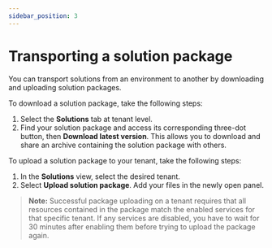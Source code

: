 ---
sidebar_position: 3
---

# Transporting a solution package

You can transport solutions from an environment to another by downloading and uploading solution packages.

To download a solution package, take the following steps:


1. Select the **Solutions**  tab at tenant level.
2. Find your solution package and access its corresponding three-dot button, then **Download latest version**. This allows you to download and share an archive containing the solution package with others.

To upload a solution package to your tenant, take the following steps:


1. In the **Solutions**  view, select the desired tenant.
2. Select **Upload solution package**. Add your files in the newly open panel.

> **Note:** Successful package uploading on a tenant requires that all resources contained in the package match the enabled services for that specific tenant. If any services are disabled, you have to wait for 30 minutes after enabling them before trying to upload the package again.

